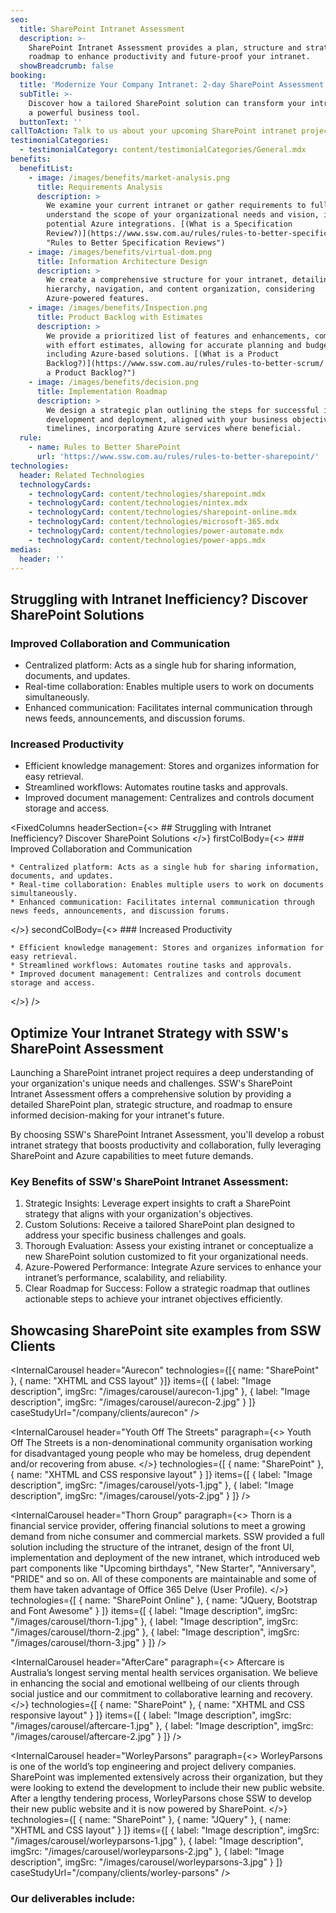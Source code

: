 ```yaml
---
seo:
  title: SharePoint Intranet Assessment
  description: >-
    SharePoint Intranet Assessment provides a plan, structure and strategic
    roadmap to enhance productivity and future-proof your intranet.
  showBreadcrumb: false
booking:
  title: 'Modernize Your Company Intranet: 2-day SharePoint Assessment'
  subTitle: >-
    Discover how a tailored SharePoint solution can transform your intranet into
    a powerful business tool.
  buttonText: ''
callToAction: Talk to us about your upcoming SharePoint intranet project.
testimonialCategories:
  - testimonialCategory: content/testimonialCategories/General.mdx
benefits:
  benefitList:
    - image: /images/benefits/market-analysis.png
      title: Requirements Analysis
      description: >
        We examine your current intranet or gather requirements to fully
        understand the scope of your organizational needs and vision, including
        potential Azure integrations. [(What is a Specification
        Review?)](https://www.ssw.com.au/rules/rules-to-better-specification-reviews/
        "Rules to Better Specification Reviews")
    - image: /images/benefits/virtual-dom.png
      title: Information Architecture Design
      description: >
        We create a comprehensive structure for your intranet, detailing site
        hierarchy, navigation, and content organization, considering
        Azure-powered features.
    - image: /images/benefits/Inspection.png
      title: Product Backlog with Estimates
      description: >
        We provide a prioritized list of features and enhancements, complete
        with effort estimates, allowing for accurate planning and budgeting,
        including Azure-based solutions. [(What is a Product
        Backlog?)](https://www.ssw.com.au/rules/rules-to-better-scrum/ "What is
        a Product Backlog?")
    - image: /images/benefits/decision.png
      title: Implementation Roadmap
      description: >
        We design a strategic plan outlining the steps for successful intranet
        development and deployment, aligned with your business objectives and
        timelines, incorporating Azure services where beneficial.
  rule:
    - name: Rules to Better SharePoint
      url: 'https://www.ssw.com.au/rules/rules-to-better-sharepoint/'
technologies:
  header: Related Technologies
  technologyCards:
    - technologyCard: content/technologies/sharepoint.mdx
    - technologyCard: content/technologies/nintex.mdx
    - technologyCard: content/technologies/sharepoint-online.mdx
    - technologyCard: content/technologies/microsoft-365.mdx
    - technologyCard: content/technologies/power-automate.mdx
    - technologyCard: content/technologies/power-apps.mdx
medias:
  header: ''
---
```


## Struggling with Intranet Inefficiency? Discover SharePoint Solutions

### Improved Collaboration and Communication

* Centralized platform: Acts as a single hub for sharing information, documents, and updates.
* Real-time collaboration: Enables multiple users to work on documents simultaneously.
* Enhanced communication: Facilitates internal communication through news feeds, announcements, and discussion forums.

### Increased Productivity

* Efficient knowledge management: Stores and organizes information for easy retrieval.
* Streamlined workflows: Automates routine tasks and approvals.
* Improved document management: Centralizes and controls document storage and access.

<FixedColumns
  headerSection={<>
    ## Struggling with Intranet Inefficiency? Discover SharePoint Solutions
  </>}
  firstColBody={<>
    ### Improved Collaboration and Communication
    
    * Centralized platform: Acts as a single hub for sharing information, documents, and updates.
    * Real-time collaboration: Enables multiple users to work on documents simultaneously.
    * Enhanced communication: Facilitates internal communication through news feeds, announcements, and discussion forums.
  </>}
  secondColBody={<>
    ### Increased Productivity
    
    * Efficient knowledge management: Stores and organizes information for easy retrieval.
    * Streamlined workflows: Automates routine tasks and approvals.
    * Improved document management: Centralizes and controls document storage and access.
  </>}
/>

## Optimize Your Intranet Strategy with SSW's SharePoint Assessment

Launching a SharePoint intranet project requires a deep understanding of your organization's unique needs and challenges. SSW's SharePoint Intranet Assessment offers a comprehensive solution by providing a detailed SharePoint plan, strategic structure, and roadmap to ensure informed decision-making for your intranet's future.

By choosing SSW's SharePoint Intranet Assessment, you'll develop a robust intranet strategy that boosts productivity and collaboration, fully leveraging SharePoint and Azure capabilities to meet future demands.

### Key Benefits of SSW's SharePoint Intranet Assessment:

1. Strategic Insights: Leverage expert insights to craft a SharePoint strategy that aligns with your organization's objectives.
2. Custom Solutions: Receive a tailored SharePoint plan designed to address your specific business challenges and goals.
3. Thorough Evaluation: Assess your existing intranet or conceptualize a new SharePoint solution customized to fit your organizational needs.
4. Azure-Powered Performance: Integrate Azure services to enhance your intranet’s performance, scalability, and reliability.
5. Clear Roadmap for Success: Follow a strategic roadmap that outlines actionable steps to achieve your intranet objectives efficiently.

## Showcasing SharePoint site examples from SSW Clients

<InternalCarousel
  header="Aurecon"
  technologies={[{ name: "SharePoint" }, { name: "XHTML and CSS layout" }]}
  items={[
    { label: "Image description", imgSrc: "/images/carousel/aurecon-1.jpg" },
    { label: "Image description", imgSrc: "/images/carousel/aurecon-2.jpg" }
  ]}
  caseStudyUrl="/company/clients/aurecon"
/>

<InternalCarousel
  header="Youth Off The Streets"
  paragraph={<>
    Youth Off The Streets is a non-denominational community organisation working for disadvantaged young people who may be homeless, drug dependent and/or recovering from abuse.
  </>}
  technologies={[
    { name: "SharePoint" },
    { name: "XHTML and CSS responsive layout" }
  ]}
  items={[
    { label: "Image description", imgSrc: "/images/carousel/yots-1.jpg" },
    { label: "Image description", imgSrc: "/images/carousel/yots-2.jpg" }
  ]}
/>

<InternalCarousel
  header="Thorn Group"
  paragraph={<>
    Thorn is a financial service provider, offering financial solutions to meet a growing demand from niche consumer and commercial markets. SSW provided a full solution including the structure of the intranet, design of the front UI, implementation and deployment of the new intranet, which introduced web part components like "Upcoming birthdays", "New Starter", "Anniversary", "PRIDE" and so on. All of these components are maintainable and some of them have taken advantage of Office 365 Delve (User Profile).
  </>}
  technologies={[
    { name: "SharePoint Online" },
    { name: "JQuery, Bootstrap and Font Awesome" }
  ]}
  items={[
    { label: "Image description", imgSrc: "/images/carousel/thorn-1.jpg" },
    { label: "Image description", imgSrc: "/images/carousel/thorn-2.jpg" },
    { label: "Image description", imgSrc: "/images/carousel/thorn-3.jpg" }
  ]}
/>

<InternalCarousel
  header="AfterCare"
  paragraph={<>
    Aftercare is Australia’s longest serving mental health services organisation. We believe in enhancing the social and emotional wellbeing of our clients through social justice and our commitment to collaborative learning and recovery.
  </>}
  technologies={[
    { name: "SharePoint" },
    { name: "XHTML and CSS responsive layout" }
  ]}
  items={[
    { label: "Image description", imgSrc: "/images/carousel/aftercare-1.jpg" },
    { label: "Image description", imgSrc: "/images/carousel/aftercare-2.jpg" }
  ]}
/>

<InternalCarousel
  header="WorleyParsons"
  paragraph={<>
    WorleyParsons is one of the world’s top engineering and project delivery companies. SharePoint was implemented extensively across their organization, but they were looking to extend the development to include their new public website. After a lengthy tendering process, WorleyParsons chose SSW to develop their new public website and it is now powered by SharePoint.
  </>}
  technologies={[
    { name: "SharePoint" },
    { name: "JQuery" },
    { name: "XHTML and CSS layout" }
  ]}
  items={[
    {
      label: "Image description",
      imgSrc: "/images/carousel/worleyparsons-1.jpg"
    },
    {
      label: "Image description",
      imgSrc: "/images/carousel/worleyparsons-2.jpg"
    },
    { label: "Image description", imgSrc: "/images/carousel/worleyparsons-3.jpg" }
  ]}
  caseStudyUrl="/company/clients/worley-parsons"
/>

### Our deliverables include:
